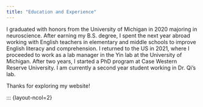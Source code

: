 ```yaml
---
title: "Education and Experience"
---
```


I graduated with honors from the University of Michigan in 2020 majoring in neuroscience. After earning my B.S. degree, I spent the next year abroad working with English teachers in elementary and middle schools to improve English literacy and comprehension. I returned to the US in 2021, where I proceeded to work as a lab manager in the Yin lab at the University of Michigan. After two years, I started a PhD program at Case Western Reserve University. I am currently a second year student working in Dr. Qi's lab. 


Thanks for exploring my website!

::: {layout-ncol=2}

